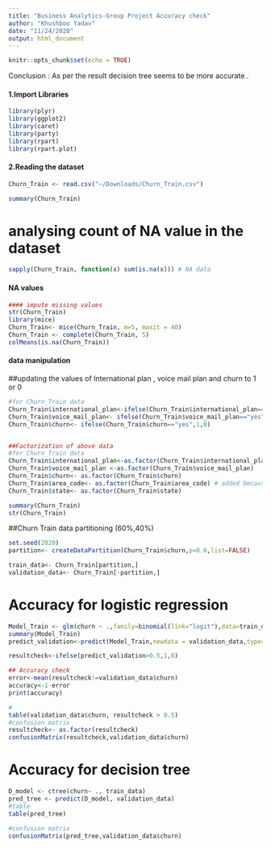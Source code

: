 ```yaml
---
title: "Business Analytics-Group Project Accuracy check"
author: "Khushboo Yadav"
date: "11/24/2020"
output: html_document
---
```


```r
knitr::opts_chunk$set(echo = TRUE)
```
 Conclusion : As per the result decision tree seems to be more accurate .

#### 1.Import Libraries
```r
library(plyr)
library(ggplot2)
library(caret)
library(party)
library(rpart)
library(rpart.plot)
```

#### 2.Reading the dataset 
```r
Churn_Train <- read.csv("~/Downloads/Churn_Train.csv")

summary(Churn_Train)
```
# analysing count of NA value in the dataset
```r
sapply(Churn_Train, function(x) sum(is.na(x))) # NA data

```
####  NA values
```r
#### impute missing values
str(Churn_Train)
library(mice)
Churn_Train<- mice(Churn_Train, m=5, maxit = 40)
Churn_Train <- complete(Churn_Train, 5)
colMeans(is.na(Churn_Train))
```


#### data manipulation

##updating the values of International plan , voice mail plan and churn to 1 or 0
```r
#for Churn_Train data
Churn_Train$international_plan<-ifelse(Churn_Train$international_plan=="yes",1,0)
Churn_Train$voice_mail_plan<- ifelse(Churn_Train$voice_mail_plan=="yes",1,0)
Churn_Train$churn<- ifelse(Churn_Train$churn=="yes",1,0)


##Factorization of above data
#for Churn_Train data
Churn_Train$international_plan<-as.factor(Churn_Train$international_plan)
Churn_Train$voice_mail_plan <-as.factor(Churn_Train$voice_mail_plan)
Churn_Train$churn<- as.factor(Churn_Train$churn)
Churn_Train$area_code<- as.factor(Churn_Train$area_code) # added because of decision trees
Churn_Train$state<- as.factor(Churn_Train$state)

summary(Churn_Train)
str(Churn_Train)

```

##Churn Train data partitioning (60%,40%)
```r
set.seed(2020)
partition<- createDataPartition(Churn_Train$churn,p=0.6,list=FALSE)

train_data<- Churn_Train[partition,]
validation_data<- Churn_Train[-partition,]

```

# Accuracy for logistic regression 
```r
Model_Train <- glm(churn ~ .,family=binomial(link="logit"),data=train_data)
summary(Model_Train)
predict_validation<-predict(Model_Train,newdata = validation_data,type='response')

resultcheck<-ifelse(predict_validation>0.5,1,0)

## Accuracy check
error<-mean(resultcheck!=validation_data$churn)
accuracy<-1-error
print(accuracy)

#
table(validation_data$churn, resultcheck > 0.5)
#confusion matrix
resultcheck<- as.factor(resultcheck)
confusionMatrix(resultcheck,validation_data$churn)
```

# Accuracy for decision tree
```r
D_model <- ctree(churn~ ., train_data)
pred_tree <- predict(D_model, validation_data)
#table
table(pred_tree)

#confusion matrix
confusionMatrix(pred_tree,validation_data$churn)
```


